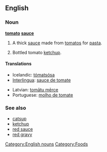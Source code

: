 ==English==

===Noun===
'''[[tomato]] [[sauce]]'''

# A thick [[sauce]] made from [[tomato]]s for [[pasta]].
# {{context|UK|Australia}} Bottled tomato [[ketchup]].

====Translations====
{{trans-top|pasta sauce}}
* Icelandic: [[tómatsósa]] {{f}}
* [[Interlingua]]: [[sauce de tomate]]
{{trans-mid}}
* Latvian: [[tomātu mērce]] {{f}}
* Portuguese: [[molho de tomate]] {{m}}
{{trans-bottom}}

===See also===
* [[catsup]]
* [[ketchup]]
* [[red sauce]]
* [[red gravy]]

[[Category:English nouns]]
[[Category:Foods]]